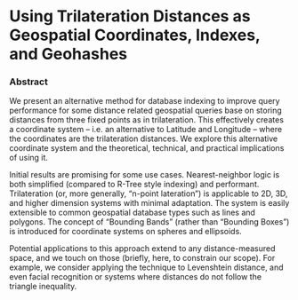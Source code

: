 # Using Trilateration Distances as Geospatial Coordinates, Indexes, and Geohashes

### Abstract
We present an alternative method for database indexing to improve query performance for some distance related geospatial queries base on storing distances from three fixed points as in trilateration.  This effectively creates a coordinate system – i.e. an alternative to Latitude and Longitude – where the coordinates are the trilateration distances.  We explore this alternative coordinate system and the theoretical, technical, and practical implications of using it.

Initial results are promising for some use cases.  Nearest-neighbor logic is both simplified (compared to R-Tree style indexing) and performant.  Trilateration (or, more generally, "n-point lateration") is applicable to 2D, 3D, and higher dimension systems with minimal adaptation.  The system is easily extensible to common geospatial database types such as lines and polygons.  The concept of "Bounding Bands" (rather than "Bounding Boxes") is introduced for coordinate systems on spheres and ellipsoids. 

Potential applications to this approach extend to any distance-measured space, and we touch on those (briefly, here, to constrain our scope).  For example, we consider applying the technique to Levenshtein distance, and even facial recognition or systems where distances do not follow the triangle inequality.

